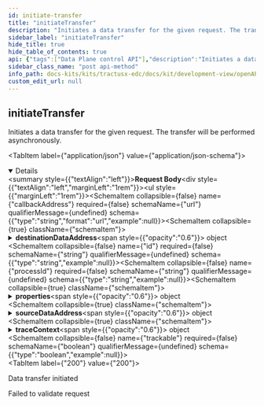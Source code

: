 ```yaml
---
id: initiate-transfer
title: "initiateTransfer"
description: "Initiates a data transfer for the given request. The transfer will be performed asynchronously."
sidebar_label: "initiateTransfer"
hide_title: true
hide_table_of_contents: true
api: {"tags":["Data Plane control API"],"description":"Initiates a data transfer for the given request. The transfer will be performed asynchronously.","operationId":"initiateTransfer","requestBody":{"content":{"application/json":{"schema":{"type":"object","properties":{"callbackAddress":{"type":"string","format":"url","example":null},"destinationDataAddress":{"type":"object","properties":{"properties":{"type":"object","additionalProperties":{"type":"string","example":null},"example":null}},"example":null,"title":"DataAddress"},"id":{"type":"string","example":null},"processId":{"type":"string","example":null},"properties":{"type":"object","additionalProperties":{"type":"string","example":null},"example":null},"sourceDataAddress":{"type":"object","properties":{"properties":{"type":"object","additionalProperties":{"type":"string","example":null},"example":null}},"example":null,"title":"DataAddress"},"traceContext":{"type":"object","additionalProperties":{"type":"string","example":null},"example":null},"trackable":{"type":"boolean","example":null}},"example":null,"title":"DataFlowRequest"}}}},"responses":{"200":{"description":"Data transfer initiated"},"400":{"description":"Failed to validate request"}},"method":"post","path":"/transfer","servers":[{"url":"/"}],"jsonRequestBodyExample":null,"info":{"title":"control-api","description":"REST API documentation for the control-api","version":"0.1.3-SNAPSHOT"},"postman":{"name":"initiate Transfer","description":{"content":"Initiates a data transfer for the given request. The transfer will be performed asynchronously.","type":"text/plain"},"url":{"path":["transfer"],"host":["{{baseUrl}}"],"query":[],"variable":[]},"header":[{"key":"Content-Type","value":"application/json"}],"method":"POST","body":{"mode":"raw","raw":"\"\"","options":{"raw":{"language":"json"}}}}}
sidebar_class_name: "post api-method"
info_path: docs-kits/kits/tractusx-edc/docs/kit/development-view/openAPI/control-api/control-api
custom_edit_url: null
---
```



## initiateTransfer



Initiates a data transfer for the given request. The transfer will be performed asynchronously.

<MimeTabs><TabItem label={"application/json"} value={"application/json-schema"}><details style={{}} data-collapsed={false} open={true}><summary style={{"textAlign":"left"}}><strong>Request Body</strong></summary><div style={{"textAlign":"left","marginLeft":"1rem"}}></div><ul style={{"marginLeft":"1rem"}}><SchemaItem collapsible={false} name={"callbackAddress"} required={false} schemaName={"url"} qualifierMessage={undefined} schema={{"type":"string","format":"url","example":null}}></SchemaItem><SchemaItem collapsible={true} className={"schemaItem"}><details style={{}}><summary style={{}}><strong>destinationDataAddress</strong><span style={{"opacity":"0.6"}}> object</span></summary><div style={{"marginLeft":"1rem"}}><SchemaItem collapsible={true} className={"schemaItem"}><details style={{}}><summary style={{}}><strong>properties</strong><span style={{"opacity":"0.6"}}> object</span></summary><div style={{"marginLeft":"1rem"}}><li><div><code>property name*</code><span style={{"opacity":"0.6"}}> string</span></div></li></div></details></SchemaItem></div></details></SchemaItem><SchemaItem collapsible={false} name={"id"} required={false} schemaName={"string"} qualifierMessage={undefined} schema={{"type":"string","example":null}}></SchemaItem><SchemaItem collapsible={false} name={"processId"} required={false} schemaName={"string"} qualifierMessage={undefined} schema={{"type":"string","example":null}}></SchemaItem><SchemaItem collapsible={true} className={"schemaItem"}><details style={{}}><summary style={{}}><strong>properties</strong><span style={{"opacity":"0.6"}}> object</span></summary><div style={{"marginLeft":"1rem"}}><li><div><code>property name*</code><span style={{"opacity":"0.6"}}> string</span></div></li></div></details></SchemaItem><SchemaItem collapsible={true} className={"schemaItem"}><details style={{}}><summary style={{}}><strong>sourceDataAddress</strong><span style={{"opacity":"0.6"}}> object</span></summary><div style={{"marginLeft":"1rem"}}><SchemaItem collapsible={true} className={"schemaItem"}><details style={{}}><summary style={{}}><strong>properties</strong><span style={{"opacity":"0.6"}}> object</span></summary><div style={{"marginLeft":"1rem"}}><li><div><code>property name*</code><span style={{"opacity":"0.6"}}> string</span></div></li></div></details></SchemaItem></div></details></SchemaItem><SchemaItem collapsible={true} className={"schemaItem"}><details style={{}}><summary style={{}}><strong>traceContext</strong><span style={{"opacity":"0.6"}}> object</span></summary><div style={{"marginLeft":"1rem"}}><li><div><code>property name*</code><span style={{"opacity":"0.6"}}> string</span></div></li></div></details></SchemaItem><SchemaItem collapsible={false} name={"trackable"} required={false} schemaName={"boolean"} qualifierMessage={undefined} schema={{"type":"boolean","example":null}}></SchemaItem></ul></details></TabItem></MimeTabs><div><ApiTabs><TabItem label={"200"} value={"200"}><div>

Data transfer initiated

</div><div></div></TabItem><TabItem label={"400"} value={"400"}><div>

Failed to validate request

</div><div></div></TabItem></ApiTabs></div>
      